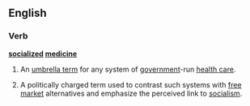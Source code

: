 {{wikipedia}}
==English==
===Verb===
'''[[socialized]] [[medicine]]'''
#An [[umbrella term]] for any system of [[government]]-run [[health care]].
#{{US|politics|idiomatic}} A politically charged term used to contrast such systems with [[free market]] alternatives and emphasize the perceived link to [[socialism]].